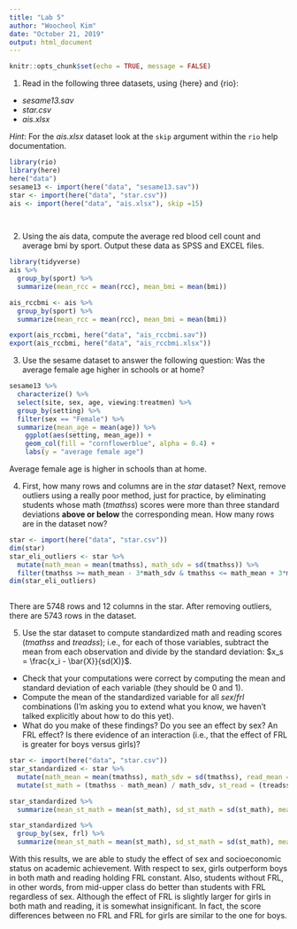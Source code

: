 ```yaml
---
title: "Lab 5"
author: "Woocheol Kim"
date: "October 21, 2019"
output: html_document
---
```


```r
knitr::opts_chunk$set(echo = TRUE, message = FALSE) 
```

1. Read in the following three datasets, using {here} and {rio}:
  * *sesame13.sav*
  * *star.csv*
  * *ais.xlsx*
  
*Hint*: For the *ais.xlsx* dataset look at the `skip` argument within the `rio` help 
  documentation.
  
```r
library(rio)
library(here)
here("data")
sesame13 <- import(here("data", "sesame13.sav"))
star <- import(here("data", "star.csv"))
ais <- import(here("data", "ais.xlsx"), skip =15)
 



```

2. Using the ais data, compute the average red blood cell count and average bmi by sport. Output these data as SPSS and EXCEL files. 

```r
library(tidyverse)
ais %>%
  group_by(sport) %>%
  summarize(mean_rcc = mean(rcc), mean_bmi = mean(bmi))

ais_rccbmi <- ais %>%
  group_by(sport) %>%
  summarize(mean_rcc = mean(rcc), mean_bmi = mean(bmi))

export(ais_rccbmi, here("data", "ais_rccbmi.sav"))
export(ais_rccbmi, here("data", "ais_rccbmi.xlsx"))
```

3. Use the sesame dataset to answer the following question: Was the average 
  female age higher in schools or at home? 

```r

sesame13 %>%
  characterize() %>%
  select(site, sex, age, viewing:treatmen) %>%
  group_by(setting) %>%
  filter(sex == "Female") %>%
  summarize(mean_age = mean(age)) %>%
    ggplot(aes(setting, mean_age)) +
    geom_col(fill = "cornflowerblue", alpha = 0.4) +
    labs(y = "average female age")


```

Average female age is higher in schools than at home. 

4. First, how many rows and columns are in the *star* dataset? Next, remove outliers using a really poor method, just for practice, by eliminating students whose math (*tmathss*) scores were more than three standard deviations **above or below** the corresponding mean. How many rows are in the dataset now?

```r
star <- import(here("data", "star.csv"))
dim(star)
star_eli_outliers <- star %>%
  mutate(math_mean = mean(tmathss), math_sdv = sd(tmathss)) %>%
  filter(tmathss >= math_mean - 3*math_sdv & tmathss <= math_mean + 3*math_sdv)
dim(star_eli_outliers)
  
```

There are 5748 rows and 12 columns in the star. After removing outliers, there are 5743 rows in the dataset. 

5. Use the star dataset to compute standardized math and reading scores (*tmathss* and *treadss*); i.e., for each of those variables, subtract the mean from each observation and divide by the standard deviation: $x_s = \frac{x_i - \bar{X}}{sd(X)}$. 
  + Check that your computations were correct by computing the mean and standard deviation of each variable (they should be 0 and 1). 
  + Compute the mean of the standardized variable for all *sex*/*frl* combinations (I'm asking you to extend what you know, we haven't talked explicitly about how to do this yet). 
  + What do you make of these findings? Do you see an effect by sex? An FRL effect? Is there evidence of an interaction (i.e., that the effect of FRL is greater for boys versus girls)?

```r
star <- import(here("data", "star.csv"))
star_standardized <- star %>%
  mutate(math_mean = mean(tmathss), math_sdv = sd(tmathss), read_mean = mean(treadss), read_sdv = sd(treadss)) %>%
  mutate(st_math = (tmathss - math_mean) / math_sdv, st_read = (treadss - read_mean) / read_sdv)

star_standardized %>%
  summarize(mean_st_math = mean(st_math), sd_st_math = sd(st_math), mean_st_read = mean(st_read), sd_st_read = sd(st_read))

star_standardized %>%
  group_by(sex, frl) %>%
  summarize(mean_st_math = mean(st_math), sd_st_math = sd(st_math), mean_st_read = mean(st_read), sd_st_read = sd(st_read))
```
With this results, we are able to study the effect of sex and socioeconomic status on academic achievement. With respect to sex, girls outperform boys in both math and reading holding FRL constant. Also, students without FRL, in other words, from mid-upper class do better than students with FRL regardless of sex. Although the effect of FRL is slightly larger for girls in both math and reading, it is somewhat insignificant. In fact, the score differences between no FRL and FRL for girls are similar to the one for boys.  
